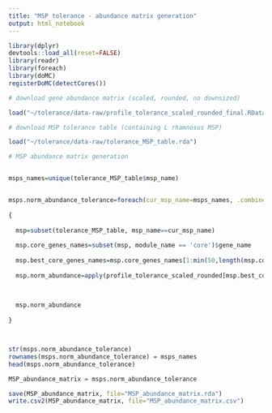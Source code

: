 ```yaml
---
title: "MSP tolerance - abundance matrix generation"
output: html_notebook
---
```



```r

library(dplyr)
devtools::load_all(reset=FALSE)
library(readr)
library(foreach)
library(doMC)
registerDoMC(detectCores())

```


```r

# download gene abundance matrix (scaled, rounded, no downsized)

load("~/tolerance/data-raw/profile_tolerance_scaled_rounded_final.RData")

# download MSP tolerance table (containing L rhamnosus MSP)

load("~/tolerance/data-raw/tolerance_MSP_table.rda")


```


```r

# MSP abundance matrix generation


msps_names=unique(tolerance_MSP_table$msp_name)


msps.norm_abundance_tolerance=foreach(cur_msp_name=msps_names, .combine=rbind,.final=function(x) setNames(x,msps_names)) %do%
  
{
  
  msp=subset(tolerance_MSP_table, msp_name==cur_msp_name)
  
  msp.core_genes_names=subset(msp, module_name == 'core')$gene_name
  
  msp.best_core_genes_names=msp.core_genes_names[1:min(50,length(msp.core_genes_names))]
  
  msp.norm_abundance=apply(profile_tolerance_scaled_rounded[msp.best_core_genes_names,], 2, median)
  
  

  msp.norm_abundance
  
}



str(msps.norm_abundance_tolerance)
rownames(msps.norm_abundance_tolerance) = msps_names
head(msps.norm_abundance_tolerance)

MSP_abundance_matrix = msps.norm_abundance_tolerance

save(MSP_abundance_matrix, file="MSP_abundance_matrix.rda")
write.csv2(MSP_abundance_matrix, file="MSP_abundance_matrix.csv")


```

